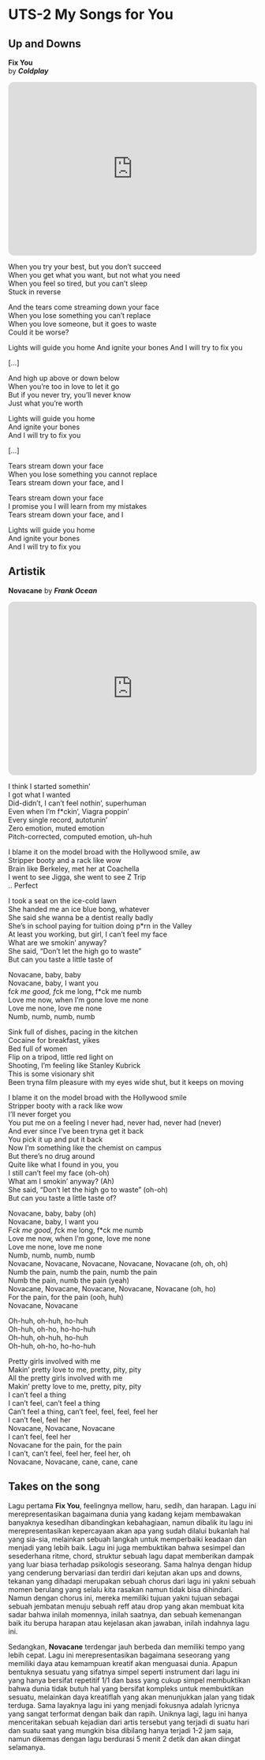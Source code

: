 # UTS-2 My Songs for You

## Up and Downs
**Fix You**    
by ***Coldplay***   

<iframe data-testid="embed-iframe" 
    style="border-radius:12px" 
    src="https://open.spotify.com/embed/track/7LVHVU3tWfcxj5aiPFEW4Q?utm_source=generator" 
    width="100%" 
    height="352" 
    frameBorder="0" 
    allowfullscreen="" 
    allow="autoplay; clipboard-write; encrypted-media; fullscreen; picture-in-picture" 
    loading="lazy"
>
</iframe>

When you try your best, but you don't succeed  
When you get what you want, but not what you need  
When you feel so tired, but you can't sleep  
Stuck in reverse  
  
And the tears come streaming down your face  
When you lose something you can't replace  
When you love someone, but it goes to waste  
Could it be worse?  
  
Lights will guide you home
And ignite your bones
And I will try to fix you
  
[...]  
  
And high up above or down below  
When you're too in love to let it go  
But if you never try, you'll never know  
Just what you're worth  
  
Lights will guide you home  
And ignite your bones  
And I will try to fix you  
  
[...]
  
Tears stream down your face  
When you lose something you cannot replace  
Tears stream down your face, and I  
  
Tears stream down your face  
I promise you I will learn from my mistakes  
Tears stream down your face, and I  
  
Lights will guide you home  
And ignite your bones  
And I will try to fix you  
  
## Artistik
**Novacane**
by ***Frank Ocean***   
  
<iframe style="border-radius:12px"
  src="https://open.spotify.com/embed/track/4osgfFTICMkcGbbigdsa53"
  width="100%" 
  height="352" 
  frameborder="0" 
  loading="lazy"
  allow="autoplay; clipboard-write; encrypted-media; fullscreen; picture-in-picture">
</iframe>

I think I started somethin'  
I got what I wanted  
Did-didn't, I can't feel nothin', superhuman  
Even when I'm f*ckin', Viagra poppin'  
Every single record, autotunin'  
Zero emotion, muted emotion  
Pitch-corrected, computed emotion, uh-huh  
  
I blame it on the model broad with the Hollywood smile, aw  
Stripper booty and a rack like wow  
Brain like Berkeley, met her at Coachella  
I went to see Jigga, she went to see Z Trip  
..
Perfect  
  
I took a seat on the ice-cold lawn  
She handed me an ice blue bong, whatever  
She said she wanna be a dentist really badly  
She's in school paying for tuition doing p*rn in the Valley  
At least you working, but girl, I can't feel my face  
What are we smokin' anyway?  
She said, "Don't let the high go to waste"  
But can you taste a little taste of  
  
Novacane, baby, baby  
Novacane, baby, I want you  
f*ck me good, f*ck me long, f*ck me numb  
Love me now, when I'm gone love me none  
Love me none, love me none  
Numb, numb, numb, numb  
  
Sink full of dishes, pacing in the kitchen  
Cocaine for breakfast, yikes  
Bed full of women  
Flip on a tripod, little red light on  
Shooting, I'm feeling like Stanley Kubrick  
This is some visionary shit  
Been tryna film pleasure with my eyes wide shut, but it keeps on moving  
  
I blame it on the model broad with the Hollywood smile  
Stripper booty with a rack like wow  
I'll never forget you  
You put me on a feeling I never had, never had, never had (never)  
And ever since I've been tryna get it back  
You pick it up and put it back  
Now I'm something like the chemist on campus  
But there's no drug around  
Quite like what I found in you, you  
I still can't feel my face (oh-oh)  
What am I smokin' anyway? (Ah)  
She said, "Don't let the high go to waste" (oh-oh)  
But can you taste a little taste of?  
  
Novacane, baby, baby (oh)  
Novacane, baby, I want you  
F*ck me good, f*ck me long, f*ck me numb  
Love me now, when I'm gone, love me none  
Love me none, love me none  
Numb, numb, numb, numb  
Novacane, Novacane, Novacane, Novacane, Novacane (oh, oh, oh)  
Numb the pain, numb the pain, numb the pain  
Numb the pain, numb the pain (yeah)  
Novacane, Novacane, Novacane, Novacane, Novacane (oh, ho)  
For the pain, for the pain (ooh, huh)  
Novacane, Novacane  
  
Oh-huh, oh-huh, ho-huh  
Oh-huh, oh-ho, ho-ho-huh  
Oh-huh, oh-huh, ho-huh  
Oh-huh, oh-ho, ho-ho-huh  
  
Pretty girls involved with me  
Makin' pretty love to me, pretty, pity, pity  
All the pretty girls involved with me  
Makin' pretty love to me, pretty, pity, pity  
I can't feel a thing  
I can't feel, can't feel a thing  
Can't feel a thing, can't feel, feel, feel, feel her  
I can't feel, feel her  
Novacane, Novacane, Novacane  
I can't feel, feel her  
Novacane for the pain, for the pain  
I can't, can't feel, feel her, feel her, oh  
Novacane, Novacane, cane, cane, cane  
  
## Takes on the song
Lagu pertama **Fix You**, feelingnya mellow, haru, sedih, dan harapan. Lagu ini merepresentasikan bagaimana dunia yang kadang kejam membawakan banyaknya kesedihan dibandingkan kebahagiaan, namun dibalik itu
lagu ini merepresentasikan kepercayaan akan apa yang sudah dilalui bukanlah hal yang sia-sia, melainkan sebuah langkah untuk memperbaiki keadaan dan menjadi yang lebih baik. Lagu ini juga membuktikan
bahwa sesimpel dan sesederhana ritme, chord, struktur sebuah lagu dapat memberikan dampak yang luar biasa terhadap psikologis seseorang. Sama halnya dengan hidup yang cenderung bervariasi dan terdiri dari
kejutan akan ups and downs, tekanan yang dihadapi merupakan sebuah chorus dari lagu ini yakni sebuah momen berulang yang selalu kita rasakan namun tidak bisa dihindari. Namun dengan chorus ini, mereka memiliki tujuan
yakni tujuan sebagai sebuah jembatan menuju sebuah reff atau drop yang akan membuat kita sadar bahwa inilah momennya, inilah saatnya, dan sebuah kemenangan baik itu berupa harapan atau kejelasan akan jawaban, inilah indahnya
lagu ini.  
  
Sedangkan, **Novacane** terdengar jauh berbeda dan memiliki tempo yang lebih cepat. Lagu ini merepresentasikan bagaimana seseorang yang memiliki daya atau kemampuan kreatif akan menguasai dunia. Apapun bentuknya
sesuatu yang sifatnya simpel seperti instrument dari lagu ini yang hanya bersifat repetitif 1/1 dan bass yang cukup simpel membuktikan bahwa dunia tidak butuh hal yang bersifat kompleks untuk membuktikan sesuatu, melainkan
daya kreatiflah yang akan menunjukkan jalan yang tidak terduga. Sama layaknya lagu ini yang menjadi fokusnya adalah lyricnya yang sangat terformat dengan baik dan rapih. Uniknya lagi, lagu ini hanya menceritakan sebuah kejadian
dari artis tersebut yang terjadi di suatu hari dan suatu saat yang mungkin bisa dibilang hanya terjadi 1-2 jam saja, namun dikemas dengan lagu berdurasi 5 menit 2 detik dan akan diingat selamanya.